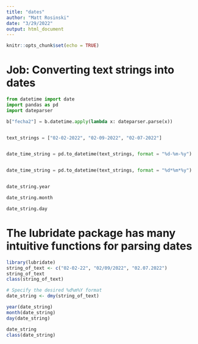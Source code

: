 ```yaml
---
title: "dates"
author: "Matt Rosinski"
date: "3/29/2022"
output: html_document
---
```


```r
knitr::opts_chunk$set(echo = TRUE)
```
# Job: Converting text strings into dates


```python
from datetime import date
import pandas as pd
import dateparser

b["fecha2"] = b.datetime.apply(lambda x: dateparser.parse(x))


text_strings = ["02-02-2022", "02-09-2022", "02-07-2022"]


date_time_string = pd.to_datetime(text_strings, format = "%d-%m-%y")


date_time_string = pd.to_datetime(text_strings, format = "%d*%m*%y")


date_string.year

date_string.month

date_string.day

```

# The lubridate package has many intuitive functions for parsing dates
```r
library(lubridate)
string_of_text <- c("02-02-22", "02/09/2022", "02.07.2022")
string_of_text
class(string_of_text)

# Specify the desired %d%m%Y format
date_string <- dmy(string_of_text)

year(date_string)
month(date_string)
day(date_string)

date_string
class(date_string)

```

